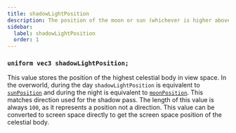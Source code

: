 ```yaml
---
title: shadowLightPosition
description: The position of the moon or sun (whichever is higher above the player) in view space.
sidebar:
  label: shadowLightPosition
  order: 1
---
```


### `uniform vec3 shadowLightPosition;`

This value stores the position of the highest celestial body in view space. In the overworld, during the day `shadowLightPosition` is equivalent to [`sunPosition`](/reference/uniforms/general/sunposition) and during the night is equivalent to [`moonPosition`](/reference/uniforms/general/moonposition). This matches direction used for the shadow pass. The length of this value is always `100`, as it represents a position not a direction. This value can be converted to screen space directly to get the screen space position of the celestial body.